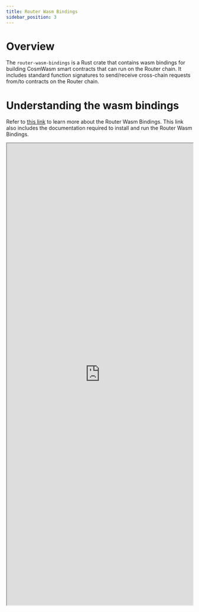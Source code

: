 ```yaml
---
title: Router Wasm Bindings
sidebar_position: 3
---
```


# Overview
The `router-wasm-bindings` is a Rust crate that contains wasm bindings for building CosmWasm smart contracts that can run on the Router chain. It includes standard function signatures to send/receive cross-chain requests from/to contracts on the Router chain. 

# Understanding the wasm bindings
Refer to [this link](https://crates.io/crates/router-wasm-bindings) to learn more about the Router Wasm Bindings. This link also includes the documentation required to install and run the Router Wasm Bindings.


<iframe id="wasm-bindings-iframe" src="https://docs.rs/router-wasm-bindings/0.2.4/router_wasm_bindings/" width="100%" height="1250px"></iframe>